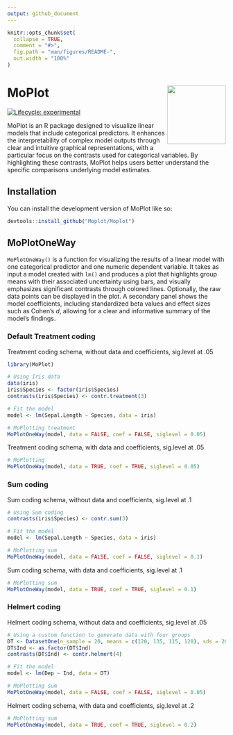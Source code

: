 ```yaml
---
output: github_document
---
```


<!-- README.md is generated from README.Rmd. Please edit that file -->

```r
knitr::opts_chunk$set(
  collapse = TRUE,
  comment = "#>",
  fig.path = "man/figures/README-",
  out.width = "100%"
)
```

# MoPlot <img src="man/figures/logo.png" align="right" height="135" alt="" />

<!-- badges: start -->

[![Lifecycle: experimental](https://img.shields.io/badge/lifecycle-experimental-orange.svg)](https://lifecycle.r-lib.org/articles/stages.html#experimental)
<!-- badges: end -->

MoPlot is an R package designed to visualize linear models that include categorical predictors. It enhances the interpretability of complex model outputs through clear and intuitive graphical representations, with a particular focus on the contrasts used for categorical variables. By highlighting these contrasts, MoPlot helps users better understand the specific comparisons underlying model estimates.

## Installation

You can install the development version of MoPlot like so:

``` r
devtools::install_github("Moplot/Moplot")
```

## MoPlotOneWay

`MoPlotOneWay()` is a function for visualizing the results of a linear model with one categorical predictor and one numeric dependent variable. It takes as input a model created with `lm()` and produces a plot that highlights group means with their associated uncertainty using bars, and visually emphasizes significant contrasts through colored lines. Optionally, the raw data points can be displayed in the plot. A secondary panel shows the model coefficients, including standardized beta values and effect sizes such as Cohen’s *d*, allowing for a clear and informative summary of the model's findings.

### Default Treatment coding

Treatment coding schema, without data and coefficients, sig.level at .05
```r
library(MoPlot)

# Using Iris data
data(iris)
iris$Species <- factor(iris$Species)
contrasts(iris$Species) <- contr.treatment(3)

# Fit the model
model <- lm(Sepal.Length ~ Species, data = iris)

# MoPlotting treatment
MoPlotOneWay(model, data = FALSE, coef = FALSE, siglevel = 0.05)
```

Treatment coding schema, with data and coefficients, sig.level at .05
```r
# MoPlotting
MoPlotOneWay(model, data = TRUE, coef = TRUE, siglevel = 0.05)
```

### Sum coding

Sum coding schema, without data and coefficients, sig.level at .1
```r
# Using Sum coding
contrasts(iris$Species) <- contr.sum(3)

# Fit the model
model <- lm(Sepal.Length ~ Species, data = iris)

# MoPlotting sum
MoPlotOneWay(model, data = FALSE, coef = FALSE, siglevel = 0.1)
```

Sum coding schema, with data and coefficients, sig.level at .1
```r
# MoPlotting sum
MoPlotOneWay(model, data = TRUE, coef = TRUE, siglevel = 0.1)
```

### Helmert coding

Helmert coding schema, without data and coefficients, sig.level at .05
```r
# Using a custom function to generate data with four groups
DT <- DatasetOne(n_sample = 20, means = c(120, 135, 115, 120), sds = 20)
DT$Ind <- as.factor(DT$Ind)
contrasts(DT$Ind) <- contr.helmert(4)

# Fit the model
model <- lm(Dep ~ Ind, data = DT)

# MoPlotting sum
MoPlotOneWay(model, data = FALSE, coef = FALSE, siglevel = 0.05)
```

Helmert coding schema, with data and coefficients, sig.level at .2
```r
# MoPlotting sum
MoPlotOneWay(model, data = TRUE, coef = TRUE, siglevel = 0.2)
```
